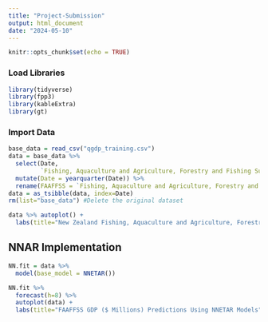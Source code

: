```yaml
---
title: "Project-Submission"
output: html_document
date: "2024-05-10"
---
```


```r
knitr::opts_chunk$set(echo = TRUE)
```

### Load Libraries
```r
library(tidyverse)
library(fpp3)
library(kableExtra)
library(gt)
```


### Import Data
```r
base_data = read_csv("qgdp_training.csv")
data = base_data %>% 
  select(Date, 
         `Fishing, Aquaculture and Agriculture, Forestry and Fishing Support Services`) %>% 
  mutate(Date = yearquarter(Date)) %>% 
  rename(FAAFFSS = `Fishing, Aquaculture and Agriculture, Forestry and Fishing Support Services`)
data = as_tsibble(data, index=Date)
rm(list="base_data") #Delete the original dataset

data %>% autoplot() + 
  labs(title="New Zealand Fishing, Aquaculture and Agriculture, Forestry and Fishing Support Services (FAAFFSS) GDP ($ Millions) from 1987Q2 to 2021Q4", x= "Quarter", y="FAAFFSS")
```



## NNAR Implementation
```r
NN.fit = data %>% 
  model(base_model = NNETAR())

NN.fit %>% 
  forecast(h=8) %>% 
  autoplot(data) + 
  labs(title="FAAFFSS GDP ($ Millions) Predictions Using NNETAR Models", x= "Quarter", y="FAAFFSS")

```



